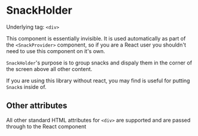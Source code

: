 
<Meta title="SnackHolder" component={SnackHolder} />

# SnackHolder

Underlying tag: `<div>`

This component is essentially invisible. It is used automatically as part of the `<SnackProvider>` component, so if you are a React user you shouldn't need to use this component on it's own.

`SnackHolder`'s purpose is to group snacks and dispaly them in the corner of the screen above all other content.

If you are using this library without react, you may find is useful for putting `Snack`s inside of.

<Canvas>
  <Story name="Default Usage">
    <SnackHolder />
  </Story>
</Canvas>

<RenderHtmlMarkup component="SnackHolder" story="Default Usage" />

<ArgsTable of={SnackHolder} />

## Other attributes

All other standard HTML attributes for `<div>` are supported and are passed through to the React component
